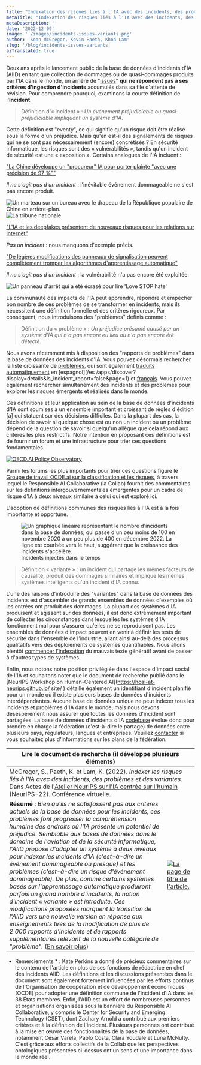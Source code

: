 ```yaml
---
title: "Indexation des risques liés à l'IA avec des incidents, des problèmes et des variantes"
metaTitle: "Indexation des risques liés à l'IA avec des incidents, des problèmes et des variantes"
metaDescription: ''
date: '2022-12-09'
image: './images/incidents-issues-variants.png'
author: 'Sean McGregor, Kevin Paeth, Khoa Lam'
slug: '/blog/incidents-issues-variants'
aiTranslated: true
---
```


Deux ans après le lancement public de la base de données d'incidents d'IA (AIID) en tant que collection de dommages ou de quasi-dommages produits par l'IA dans le monde, un arriéré de "[issues](/apps/discover?display=details&is_incident_report=false&page=1)" **qui ne répondent pas à ses critères d'ingestion d'incidents** accumulés dans sa file d'attente de révision. Pour comprendre pourquoi, examinons la courte définition de l'**Incident**.

> Définition d'« incident » : *Un événement préjudiciable ou quasi-préjudiciable impliquant un système d'IA.*

Cette définition est "eventy", ce qui signifie qu'un risque doit être réalisé sous la forme d'un préjudice. Mais qu'en est-il des signalements de risques qui ne se sont pas nécessairement (encore) concrétisés ? En sécurité informatique, les risques sont des « vulnérabilités », tandis qu'un incident de sécurité est une « exposition ». Certains analogues de l'IA incluent :

<div className="flex">
     <div className="align-top border-1 border-gray-200px-4 py-2">
         <p><a href="/reports/2304">"La Chine développe un "procureur" IA pour porter plainte "avec une précision de 97 %""</a></p>
         <p><em>Il ne s'agit pas d'un incident</em> : l'inévitable événement dommageable ne s'est pas encore produit.</p>
     </div>
     <div className="align-top border-1 border-gray-200px-4 py-2">
         <img src="./images/chinese-flag-gavel.png" alt="Un marteau sur un bureau avec le drapeau de la République populaire de Chine en arrière-plan."/>
     </div>
</div>
<div className="flex">
     <div className="align-top border-1 border-gray-200px-4 py-2">
         <img src="./images/the-national-tribune.png" alt="La tribune nationale"/>
     </div>
     <div className="align-top border-1 border-gray-200px-4 py-2">
         <p><a href="/reports/2296">"L'IA et les deepfakes présentent de nouveaux risques pour les relations sur Internet"</a></p>
         <p><em>Pas un incident</em> : nous manquons d'exemple précis.</p>
     </div>
</div>
<div className="flex">
     <div className="align-top border-1 border-gray-200px-4 py-2">
         <p><a href="/reports/2294">"De légères modifications des panneaux de signalisation peuvent complètement tromper les algorithmes d'apprentissage automatique"</a></p>
         <p><em>Il ne s'agit pas d'un incident</em> : la vulnérabilité n'a pas encore été exploitée.</p>
     </div>
     <div className="align-top border-1 border-gray-200px-4 py-2">
         <img src="./images/stopsign.png" alt="Un panneau d'arrêt qui a été écrasé pour lire 'Love STOP hate'"/>
     </div>
</div>

La communauté des impacts de l'IA peut apprendre, répondre et empêcher bon nombre de ces problèmes de se transformer en incidents, mais ils nécessitent une définition formelle et des critères rigoureux. Par conséquent, nous introduisons des "problèmes" définis comme :

> Définition du « problème » : *Un préjudice présumé causé par un système d'IA qui n'a pas encore eu lieu ou n'a pas encore été détecté.*

Nous avons récemment mis à disposition des "rapports de problèmes" dans la base de données des incidents d'IA. Vous pouvez désormais rechercher la liste croissante de [problèmes](/apps/discover?display=details&is_incident_report=false&page=1), qui sont également [traduits automatiquement](/blog/multilingual-incident-reporting) en [espagnol](/es /apps/discover?display=details&is_incident_report=false&page=1) et [français](/fr/apps/discover?display=details&is_incident_report=false&page=1). Vous pouvez également rechercher simultanément des incidents et des problèmes pour explorer les risques émergents et réalisés dans le monde.


Ces définitions et leur application au sein de la base de données d'incidents d'IA sont soumises à un ensemble important et croissant de règles d'édition [a] qui statuent sur des décisions difficiles. Dans la plupart des cas, la décision de savoir si quelque chose est ou non un incident ou un problème dépend de la question de savoir si quelqu'un allègue que cela répond aux critères les plus restrictifs. Notre intention en proposant ces définitions est de fournir un forum et une infrastructure pour trier ces questions fondamentales.

<a href=""><img src="./images/oecd.png" alt="OECD.AI Policy Observatory" className="float-left"/></a>

Parmi les forums les plus importants pour trier ces questions figure le [Groupe de travail OCDE.ai sur la classification et les risques](https://oecd.ai/en/network-of-experts/working-group/1137), à travers lequel le Responsible AI Collaborative (la Collab) fournit des commentaires sur les définitions intergouvernementales émergentes pour un cadre de risque d'IA à deux niveaux similaire à celui qui est exploré ici.

L'adoption de définitions communes des risques liés à l'IA est à la fois importante et opportune.

<figure style={{ 'float' : 'right'}}>
   <img src="./images/incidents-over-time.png" alt="Un graphique linéaire représentant le nombre d'incidents dans la base de données, qui passe d'un peu moins de 100 en novembre 2020 à un peu plus de 400 en décembre 2022. La ligne est courbée vers le haut, suggérant que la croissance des incidents s'accélère."/>
   <figcaption>Incidents injectés dans le temps</figcaption>
</figure>

> Définition « variante » : un incident qui partage les mêmes facteurs de causalité, produit des dommages similaires et implique les mêmes systèmes intelligents qu'un incident d'IA connu.

L'une des raisons d'introduire des "variantes" dans la base de données des incidents est d'assembler de grands ensembles de données d'exemples où les entrées ont produit des dommages. La plupart des systèmes d'IA produisent et agissent sur des données, il est donc extrêmement important de collecter les circonstances dans lesquelles les systèmes d'IA fonctionnent mal pour s'assurer qu'elles ne se reproduisent pas. Les ensembles de données d'impact peuvent en venir à définir les tests de sécurité dans l'ensemble de l'industrie, allant ainsi au-delà des processus qualitatifs vers des déploiements de systèmes quantifiables. Nous allons bientôt [commencer l'indexation](https://github.com/responsible-ai-collaborative/aiid/issues/1283) du mauvais texte génératif avant de passer à d'autres types de systèmes.


Enfin, nous notons notre position privilégiée dans l'espace d'impact social de l'IA et souhaitons noter que le document de recherche publié dans le [NeurIPS Workshop on Human-Centered AI](https://hcai-at-neurips.github.io/ site/ ) détaille également un identifiant d'incident planifié pour un monde où il existe plusieurs bases de données d'incidents interdépendantes. Aucune base de données unique ne peut indexer tous les incidents et problèmes d'IA dans le monde, mais nous devons désespérément nous assurer que toutes les données d'incident sont partagées. La base de données d'incidents d'IA [codebase](https://github.com/responsible-ai-collaborative/aiid) évolue donc pour prendre en charge la fédération (c'est-à-dire le partage) de données entre plusieurs pays, régulateurs, langues et entreprises. Veuillez [contacter](/contact) si vous souhaitez plus d'informations sur les plans de la fédération.

<table>
     <thead>
         <tr>
             <th colspan="2" className="align-top border-1 border-gray-200px-4 py-2">
                 Lire le document de recherche (il développe plusieurs éléments)
             </th>
         </tr>
     </thead>
     <tbody>
         <tr>
             <td colspan="2" className="align-top border-1 border-gray-200 px-4 py-2">
                 McGregor, S., Paeth, K. et Lam, K. (2022). <i>Indexer les risques liés à l'IA avec des incidents, des problèmes et des variantes.</i>
                 Dans Actes de l'<a href="https://hcai-at-neurips.github.io/site">Atelier NeurIPS sur l'IA centrée sur l'humain</a> (NeurIPS-22). Conférence virtuelle.
             </td>
         </tr>
         <tr>
             <td className="align-top border-1 border-gray-200px-4 py-2 w-1/2">
             <strong>Résumé</strong> : <em>Bien qu'ils ne satisfassent pas aux critères actuels de la base de données pour les incidents, ces problèmes font progresser la compréhension humaine des endroits où l'IA présente un potentiel de préjudice. Semblable aux bases de données dans le domaine de l'aviation et de la sécurité informatique, l'AIID propose d'adopter un système à deux niveaux pour indexer les incidents d'IA (c'est-à-dire un événement dommageable ou presque) et les problèmes (c'est-à-dire un risque d'événement dommageable). De plus, comme certains systèmes basés sur l'apprentissage automatique produiront parfois un grand nombre d'incidents, la notion d'incident « variante » est introduite. Ces modifications proposées marquent la transition de l'AIID vers une nouvelle version en réponse aux enseignements tirés de la modification de plus de 2 000 rapports d'incidents et de rapports supplémentaires relevant de la nouvelle catégorie de "problème".</em> (<a href="https : //arxiv.org/abs/2211.10384">En savoir plus</a>)
             </td>
             <td className="align-top border-1 border-gray-200px-4 py-2 w-1/2">
                 <a href="https://arxiv.org/abs/2211.10384">
                     <img src="./images/paper.png" alt="La page de titre de l'article."/>
                 </a>
             </td>
         </tr>
     </tbody>
</table>

* Remerciements * : Kate Perkins a donné de précieux commentaires sur le contenu de l'article en plus de ses fonctions de rédactrice en chef des incidents AIID. Les définitions et les discussions présentées dans le document sont également fortement influencées par les efforts continus de l'Organisation de coopération et de développement économiques (OCDE) pour adopter une définition commune de l'incident d'IA dans les 38 États membres. Enfin, l'AIID est un effort de nombreuses personnes et organisations organisées sous la bannière du Responsible AI Collaborative, y compris le Center for Security and Emerging Technology (CSET), dont Zachary Arnold a contribué aux premiers critères et à la définition de l'incident. Plusieurs personnes ont contribué à la mise en œuvre des fonctionnalités de la base de données, notamment César Varela, Pablo Costa, Clara Youdale et Luna McNulty. C'est grâce aux efforts collectifs de la Collab que les perspectives ontologiques présentées ci-dessus ont un sens et une importance dans le monde réel.